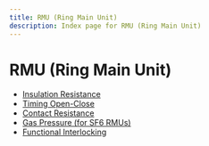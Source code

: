 ```yaml
---
title: RMU (Ring Main Unit)
description: Index page for RMU (Ring Main Unit)
---
```


# RMU (Ring Main Unit)

- [Insulation Resistance](insulation-resistance)
- [Timing Open-Close](timing-open-close)
- [Contact Resistance](contact-resistance)
- [Gas Pressure (for SF6 RMUs)](gas-pressure-(for-sf6-rmus))
- [Functional Interlocking](functional-interlocking)
